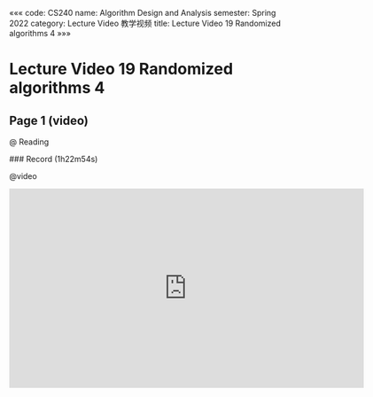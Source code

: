 «««
code: CS240
name: Algorithm Design and Analysis
semester: Spring 2022
category: Lecture Video 教学视频
title: Lecture Video 19 Randomized algorithms 4
»»»

# Lecture Video 19 Randomized algorithms 4

## Page 1 (video)

@ Reading

<div class="markdown-body">
### Record (1h22m54s)
</div>

@video

<iframe src="https://sbfull.com/e/u06fjdf5pwgk.html" frameborder=0 marginwidth=0 marginheight=0 scrolling=no width=640 height=360 allowfullscreen></iframe>


